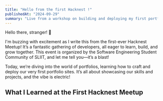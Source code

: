 ```yaml
---
title: "Hello from the first Hacknest !"
publishedAt: "2024-09-29"
summary: "Live from a workshop on building and deploying my first portfolio site."
---
```


Hello there, stranger! 👋

I'm buzzing with excitement as I write this from the first-ever Hacknest Meetup! It’s a fantastic gathering of developers, all eager to learn, build, and grow together. This event is organized by the Software Engineering Student Community of SLIIT, and let me tell you—it’s a blast!

Today, we’re diving into the world of portfolios, learning how to craft and deploy our very first portfolio sites. It’s all about showcasing our skills and projects, and the vibe is electric!

## What I Learned at the First Hacknest Meetup